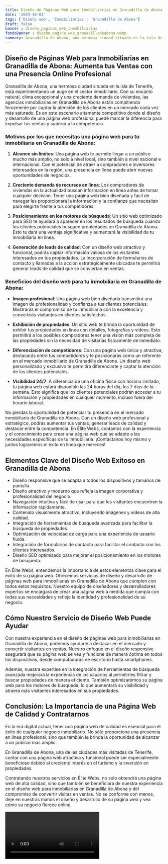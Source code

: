 ```yaml
---
title: Diseño de Páginas Web para Inmobiliarias en Granadilla de Abona
date: '2023-10-04'
tags: ['Diseño web', 'Inmobiliarias', 'Granadilla de Abona']
draft: false
banner : diseño_paginas_web_inmobiliarias
fondoBanner : diseño_pagina_web_granadilladeabona.webp
summary: Granadilla de Abona, una hermosa ciudad situada en la isla de Tenerife, está experimentando un auge en el sector inmobiliario. Con su encanto natural, clima excepcional y una creciente demanda de viviendas, las agencias inmobiliarias en Granadilla de Abona están compitiendo ferozmente por captar la atención de los clientes en un mercado cada vez más saturado. Es en este escenario altamente competitivo donde el diseño y desarrollo de una página web profesional puede marcar la diferencia para impulsar tus ventas y superar a la competencia.
---
```


## Diseño de Páginas Web para Inmobiliarias en Granadilla de Abona: Aumenta tus Ventas con una Presencia Online Profesional

Granadilla de Abona, una hermosa ciudad situada en la isla de Tenerife, está experimentando un auge en el sector inmobiliario. Con su encanto natural, clima excepcional y una creciente demanda de viviendas, las agencias inmobiliarias en Granadilla de Abona están compitiendo ferozmente por captar la atención de los clientes en un mercado cada vez más saturado. Es en este escenario altamente competitivo donde el diseño y desarrollo de una página web profesional puede marcar la diferencia para impulsar tus ventas y superar a la competencia.

### Motivos por los que necesitas una página web para tu inmobiliaria en Granadilla de Abona:

1. **Alcance sin límites**: Una página web te permite llegar a un público mucho más amplio, no solo a nivel local, sino también a nivel nacional e internacional. Con el potencial de atraer a compradores e inversores interesados en la región, una presencia en línea puede abrir nuevas oportunidades de negocios.

2. **Creciente demanda de recursos en línea**: Los compradores de viviendas en la actualidad buscan información en línea antes de tomar cualquier decisión. Tener una página web bien diseñada y fácil de navegar les proporcionará la información y la confianza que necesitan para elegirte frente a tus competidores.

3. **Posicionamiento en los motores de búsqueda**: Un sitio web optimizado para SEO te ayudará a aparecer en los resultados de búsqueda cuando los clientes potenciales busquen propiedades en Granadilla de Abona. Esto te dará una ventaja significativa y aumentará la visibilidad de tu inmobiliaria en línea.

4. **Generación de leads de calidad**: Con un diseño web atractivo y funcional, podrás captar información valiosa de los visitantes interesados en tus propiedades. La incorporación de formularios de contacto y llamadas a la acción estratégicamente ubicadas te permitirá generar leads de calidad que se conviertan en ventas.

### Beneficios del diseño web para tu inmobiliaria en Granadilla de Abona:

- **Imagen profesional**: Una página web bien diseñada transmitirá una imagen de profesionalidad y confianza a tus clientes potenciales. Mostrarás el compromiso de tu inmobiliaria con la excelencia y convertirás visitantes en clientes satisfechos.

- **Exhibición de propiedades**: Un sitio web te brinda la oportunidad de exhibir tus propiedades en línea con detalles, fotografías y videos. Esto permitirá a los posibles compradores tener una visión más completa de las propiedades sin la necesidad de visitarlas físicamente de inmediato.

- **Diferenciación de competidores**: Con una página web única y atractiva, destacarás entre tus competidores y te posicionarás como un referente en el mercado inmobiliario de Granadilla de Abona. Un diseño web personalizado y exclusivo te permitirá diferenciarte y captar la atención de los clientes potenciales.

- **Visibilidad 24/7**: A diferencia de una oficina física con horario limitado, tu página web estará disponible las 24 horas del día, los 7 días de la semana. Esto significa que los clientes potenciales podrán acceder a tu información y propiedades en cualquier momento, incluso fuera del horario laboral.

No pierdas la oportunidad de potenciar tu presencia en el mercado inmobiliario de Granadilla de Abona. Con un diseño web profesional y estratégico, podrás aumentar tus ventas, generar leads de calidad y destacar entre la competencia. En Élite Webs, contamos con la experiencia y el conocimiento para crear una página web que se adapte a las necesidades específicas de tu inmobiliaria. ¡Contáctanos hoy mismo y juntos lograremos el éxito en línea que mereces!

<GifSeo />

<Cta />

## Elementos Clave del Diseño Web Exitoso en Granadilla de Abona

- Diseño responsive que se adapta a todos los dispositivos y tamaños de pantalla.
- Diseño atractivo y moderno que refleja la imagen corporativa y profesionalidad del negocio.
- Navegación intuitiva y fácil de usar para que los visitantes encuentren la información rápidamente.
- Contenido visualmente atractivo, incluyendo imágenes y videos de alta calidad.
- Integración de herramientas de búsqueda avanzada para facilitar la búsqueda de propiedades.
- Optimización de velocidad de carga para una experiencia de usuario fluida.
- Integración de formularios de contacto para facilitar el contacto con los clientes interesados.
- Diseño SEO optimizado para mejorar el posicionamiento en los motores de búsqueda.

En Élite Webs, entendemos la importancia de estos elementos clave para el éxito de su página web. Ofrecemos servicios de diseño y desarrollo de páginas web para inmobiliarias en Granadilla de Abona que cumplen con todos estos requisitos. Nuestro equipo de diseñadores y desarrolladores expertos se encargará de crear una página web a medida que cumpla con todas sus necesidades y refleje la identidad y profesionalidad de su negocio.

## Cómo Nuestro Servicio de Diseño Web Puede Ayudar

Con nuestra experiencia en el diseño de páginas web para inmobiliarias en Granadilla de Abona, podemos ayudarle a destacar en el mercado y convertir visitantes en ventas. Nuestro enfoque en el diseño responsive asegurará que su página web se vea y funcione de manera óptima en todos los dispositivos, desde computadoras de escritorio hasta smartphones.

Además, nuestra expertise en la integración de herramientas de búsqueda avanzada mejorará la experiencia de los usuarios al permitirles filtrar y buscar propiedades de manera eficiente. También optimizaremos su página web para los motores de búsqueda, lo que aumentará su visibilidad y atraerá más visitantes interesados en sus propiedades.

## Conclusión: La Importancia de una Página Web de Calidad y Contratarnos

En la era digital actual, tener una página web de calidad es esencial para el éxito de cualquier negocio inmobiliario. No sólo proporciona una presencia en línea profesional, sino que también le brinda la oportunidad de alcanzar a un público más amplio.

En Granadilla de Abona, una de las ciudades más visitadas de Tenerife, contar con una página web atractiva y funcional puede ser especialmente beneficioso debido al creciente interés en el turismo y la inversión en propiedades. 

Contratando nuestros servicios en Élite Webs, no solo obtendrá una página web de alta calidad, sino que también se beneficiará de nuestra experiencia en el diseño web para inmobiliarias en Granadilla de Abona y del compromiso de convertir visitas en ventas. No se conforme con menos, deje en nuestras manos el diseño y desarrollo de su página web y vea cómo su negocio florece online.

<Video />

<CtaBot job='Inmobiliarias' city='Granadilla de Abona'/>

<Gmaps query='Granadilla de Abona+españa+maps' />